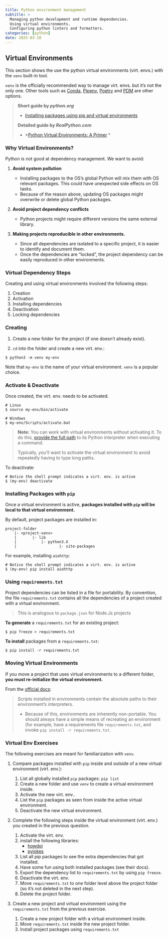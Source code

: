 ```yaml
---
title: Python environment management
subtitle: >
  Managing python development and runtime dependencies.
  Using virtual environments.
  Configuring python linters and formatters.
categories: [python]
date: 2025-03-10
---
```


## Virtual Environments

This section shows the use the python virtual environments (virt. envs.) with the `venv`
built-in tool.

`venv` is the officially recommended way to manage virt. envs. but it's not the only one.
Other tools such as [Conda](https://docs.conda.io/en/latest/index.html),
[Pipenv](https://pipenv.pypa.io/en/latest/), [Poetry](https://python-poetry.org/) and
[PDM](https://pdm.fming.dev/latest/) are other options.

> **Short guide by *python.org***
>
> - [Installing packages using pip and virtual environments](https://packaging.python.org/en/latest/guides/installing-using-pip-and-virtual-environments/#installing-packages-using-pip-and-virtual-environments)
>
> **Detailed guide by *RealPython.com***
>
> - \*[Python Virtual Environments: A Primer](https://realpython.com/python-virtual-environments-a-primer/)
>     \*

### Why Virtual Environments?

Python is not good at dependency management. We want to avoid:

1. **Avoid system pollution**

    - Installing packages to the OS’s global Python will mix them with OS relevant
        packages. This could have unexpected side effects on OS tasks.
    - Because of the reason above, updating OS packages might overwrite or delete global
        Python packages.

1. **Avoid project dependency conflicts**

    - Python projects might require different versions the same external library.

1. **Making projects reproducible in other environments.**

    - Since all dependencies are isolated to a specific project, it is easier to identify
        and document them.
    - Once the dependencies are "locked", the project dependency can be easily reproduced in
        other environments.

### Virtual Dependency Steps

Creating and using virtual environments involved the following steps:

1. Creation
1. Activation
1. Installing dependencies
1. Deactivation
1. Locking dependencies

### Creating

1. Create a new folder for the project (if one doesn't already exist).

1. `cd` into the folder and create a new virt. env.:

```shell
$ python3 -m venv my-env
```

Note that `my-env` is the name of your virtual environment. `venv` is a popular choice.

### Activate & Deactivate

Once created, the virt. env. needs to be activated.

```shell
# Linux
$ source my-env/bin/activate

# Windows
$ my-env/Scripts/activate.bat
```

> **Note:** You can work with virtual environments without activating it. To do this,
> [provide the full path](https://realpython.com/python-virtual-environments-a-primer/#it-runs-from-anywhere-with-absolute-paths)
> to its Python interpreter when executing a command.
>
> Typically, you’ll want to activate the virtual environment to avoid repeatedly having to
> type long paths.

To deactivate:

```shell
# Notice the shell prompt indicates a virt. env. is active
$ (my-env) deactivate
```

### Installing Packages with `pip`

Once a virtual environment is active, **packages installed with `pip` will be local to
that virtual environment.**

By default, project packages are installed in:

```
project-folder
	|- <project-venv>
	|		|- lib
	|			|- python3.X
	|					|- site-packages 
```

For example, installing `aiohttp`:

```shell
# Notice the shell prompt indicates a virt. env. is active
$ (my-env) pip install aiohttp
```

### Using `requirements.txt`

Project dependencies can be listed in a file for portability. By convention, the file
`requirements.txt` contains all the dependencies of a project created with a virtual
environment.

> This is analogous to `package.json` for Node.Js projects

**To generate** a `requirements.txt` for an existing project:

```shell
$ pip freeze > requirements.txt
```

**To install** packages from a `requirements.txt`:

```
$ pip install -r requirements.txt
```

### Moving Virtual Environments

If you move a project that uses virtual environments to a different folder, **you must
re-initialize the virtual environment.**

From the [official docs](https://docs.python.org/3/library/venv.html#how-venvs-work):

> Scripts installed in environments contain the absolute paths to their environment’s
> interpreters.
>
> - Because of this, environments are inherently non-portable. You should always have a
>     simple means of recreating an environment (for example, have a requirements file
>     `requirements.txt`, and invoke `pip install -r requirements.txt`.

### Virtual Env Exercises

The following exercises are meant for familiarization with `venv`.

1. Compare packages installed with `pip` inside and outside of a new virtual environment
    (virt. env.):

    1. List all globally installed `pip` packages: `pip list`
    1. Create a new folder and use `venv` to create a virtual environment inside.
    1. Activate the new virt. env..
    1. List the `pip` packages as seen from inside the active virtual environment.
    1. Deactivate the new virtual environment.

1. Complete the following steps inside the virtual environment (virt. env.) you created in
    the previous question.

    1. Activate the virt. env.
    1. install the following libraries:
        - [howdoi](https://pypi.org/project/howdoi/)
        - [pyjokes](https://pyjok.es/)
    1. List all pip packages to see the extra dependencies that got installed.
    1. Have some fun using both installed packages (see their docs).
    1. Export the dependency list to `requirements.txt` by using `pip freeze`.
    1. Deactivate the virt. env.
    1. Move `requirements.txt` to one folder level above the project folder (so it's not
        deleted in the next step).
    1. Delete the project folder.

1. Create a new project and virtual environment using the `requirements.txt` from the
    previous exercise.

    1. Create a new project folder with a virtual environment inside.
    1. Move `requirements.txt` inside the new project folder.
    1. Install project packages using `requirements.txt`

